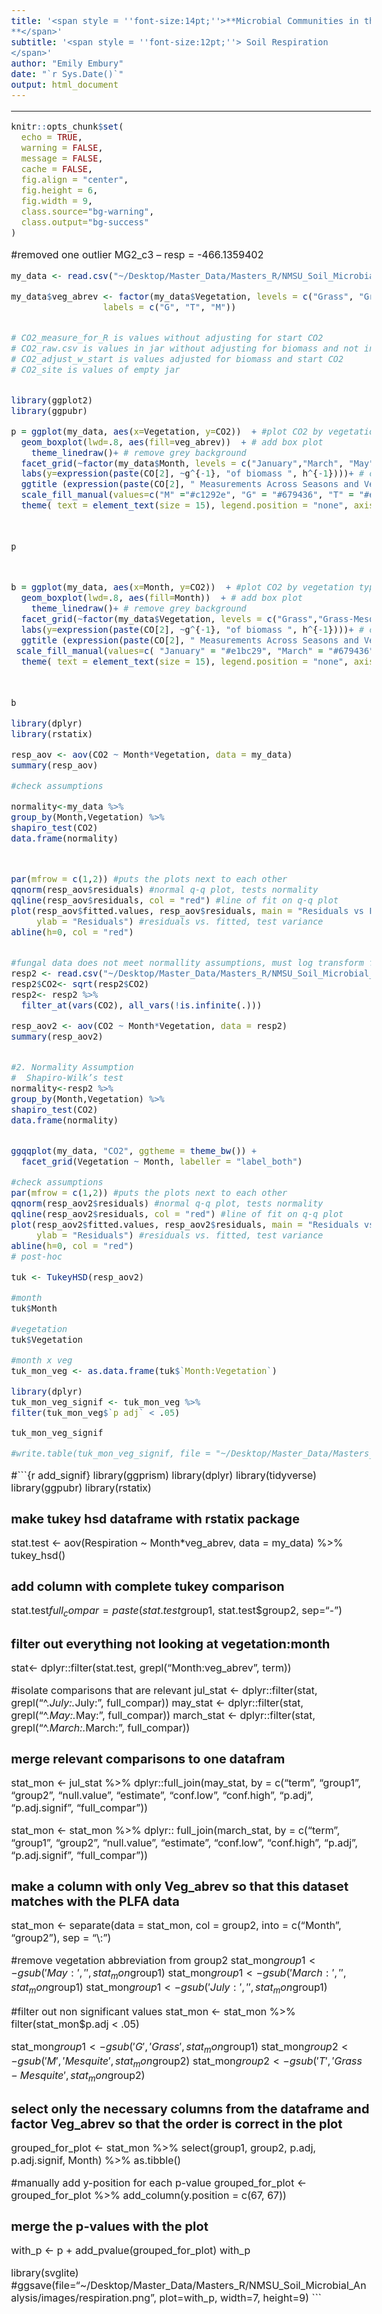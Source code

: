 ```yaml
---
title: '<span style = ''font-size:14pt;''>**Microbial Communities in the changing vegetation of the Chihuahuan Desert 
**</span>'
subtitle: '<span style = ''font-size:12pt;''> Soil Respiration
</span>'
author: "Emily Embury"
date: "`r Sys.Date()`"
output: html_document
---
```

<style type="text/css">
/* Whole document: */ 
body{
  font-size: 12pt;
}
/* Headers */
h1{
  font-size: 15pt;
}
</style>

---

```r
knitr::opts_chunk$set(
  echo = TRUE,              
  warning = FALSE,       
  message = FALSE,  
  cache = FALSE,        
  fig.align = "center", 
  fig.height = 6,
  fig.width = 9,
  class.source="bg-warning",
  class.output="bg-success"
)

```

#removed one outlier
MG2_c3 -- resp = -466.1359402
```r


my_data <- read.csv("~/Desktop/Master_Data/Masters_R/NMSU_Soil_Microbial_Analysis/Raw_data/respiration/CO2_final_jan_2024.csv")

my_data$veg_abrev <- factor(my_data$Vegetation, levels = c("Grass", "Grass-Mesquite", "Mesquite"), 
                  labels = c("G", "T", "M")) 


# CO2_measure_for_R is values without adjusting for start CO2
# CO2_raw.csv is values in jar without adjusting for biomass and not including start C02
# CO2_adjust_w_start is values adjusted for biomass and start CO2
# CO2_site is values of empty jar


library(ggplot2)
library(ggpubr)

p = ggplot(my_data, aes(x=Vegetation, y=CO2))  + #plot CO2 by vegetation type
  geom_boxplot(lwd=.8, aes(fill=veg_abrev))  + # add box plot
    theme_linedraw()+ # remove grey background
  facet_grid(~factor(my_data$Month, levels = c("January","March", "May", "July")))+ #group by month
  labs(y=expression(paste(CO[2], ~g^{-1}, "of biomass ", h^{-1})))+ # change y axis label
  ggtitle (expression(paste(CO[2], " Measurements Across Seasons and Vegetation")))+
  scale_fill_manual(values=c("M" ="#c1292e", "G" = "#679436", "T" = "#e1bc29"))+ 
  theme( text = element_text(size = 15), legend.position = "none", axis.title.x=element_blank(), axis.text.x = element_text(angle=35, vjust = 0.95, hjust =0.95))

  

p 



b = ggplot(my_data, aes(x=Month, y=CO2))  + #plot CO2 by vegetation type
  geom_boxplot(lwd=.8, aes(fill=Month))  + # add box plot
    theme_linedraw()+ # remove grey background
  facet_grid(~factor(my_data$Vegetation, levels = c("Grass","Grass-Mesquite", "Mesquite")))+ #group by month
  labs(y=expression(paste(CO[2], ~g^{-1}, "of biomass ", h^{-1})))+ # change y axis label
  ggtitle (expression(paste(CO[2], " Measurements Across Seasons and Vegetation")))+
 scale_fill_manual(values=c( "January" = "#e1bc29", "March" = "#679436", "May" = "#4895ef" , "July" ="#8187dc"), name = "Month")
  theme( text = element_text(size = 15), legend.position = "none", axis.title.x=element_blank(), axis.text.x = element_text(angle=35, vjust = 0.95, hjust =0.95))

  

b 

```

```r
library(dplyr)
library(rstatix)

resp_aov <- aov(CO2 ~ Month*Vegetation, data = my_data)
summary(resp_aov)

#check assumptions

normality<-my_data %>%
group_by(Month,Vegetation) %>%
shapiro_test(CO2)
data.frame(normality)



par(mfrow = c(1,2)) #puts the plots next to each other
qqnorm(resp_aov$residuals) #normal q-q plot, tests normality
qqline(resp_aov$residuals, col = "red") #line of fit on q-q plot
plot(resp_aov$fitted.values, resp_aov$residuals, main = "Residuals vs Fitted", xlab = "Fitted Values", 
     ylab = "Residuals") #residuals vs. fitted, test variance
abline(h=0, col = "red") 


#fungal data does not meet normallity assumptions, must log transform for anova
resp2 <- read.csv("~/Desktop/Master_Data/Masters_R/NMSU_Soil_Microbial_Analysis/Raw_data/respiration/CO2_final_jan_2024.csv")
resp2$CO2<- sqrt(resp2$CO2)
resp2<- resp2 %>% 
  filter_at(vars(CO2), all_vars(!is.infinite(.)))

resp_aov2 <- aov(CO2 ~ Month*Vegetation, data = resp2)
summary(resp_aov2)


#2. Normality Assumption
#  Shapiro-Wilk’s test
normality<-resp2 %>%
group_by(Month,Vegetation) %>%
shapiro_test(CO2)
data.frame(normality)


ggqqplot(my_data, "CO2", ggtheme = theme_bw()) +
  facet_grid(Vegetation ~ Month, labeller = "label_both")

#check assumptions
par(mfrow = c(1,2)) #puts the plots next to each other
qqnorm(resp_aov2$residuals) #normal q-q plot, tests normality
qqline(resp_aov2$residuals, col = "red") #line of fit on q-q plot
plot(resp_aov2$fitted.values, resp_aov2$residuals, main = "Residuals vs Fitted", xlab = "Fitted Values", 
     ylab = "Residuals") #residuals vs. fitted, test variance
abline(h=0, col = "red") 
# post-hoc

tuk <- TukeyHSD(resp_aov2)

#month
tuk$Month

#vegetation
tuk$Vegetation

#month x veg
tuk_mon_veg <- as.data.frame(tuk$`Month:Vegetation`)

library(dplyr)
tuk_mon_veg_signif <- tuk_mon_veg %>%
filter(tuk_mon_veg$`p adj` < .05) 

tuk_mon_veg_signif

#write.table(tuk_mon_veg_signif, file = "~/Desktop/Master_Data/Masters_R/NMSU_Soil_Microbial_Analysis/respiration_veg_month_tuk.txt", sep = ",", quote = FALSE, row.names = T)
```

#```{r add_signif}
library(ggprism)
library(dplyr)
library(tidyverse)
library(ggpubr)
library(rstatix)

# make tukey hsd dataframe with rstatix package
stat.test <- aov(Respiration ~ Month*veg_abrev, data = my_data) %>%
  tukey_hsd()

# add column with complete tukey comparison
stat.test$full_compar = paste(stat.test$group1, stat.test$group2, sep="-")

# filter out everything not looking at vegetation:month
stat<- dplyr::filter(stat.test, grepl("Month:veg_abrev", term))


#isolate comparisons that are relevant
jul_stat <- dplyr::filter(stat, grepl("^.*July:.*July:", full_compar))
may_stat <- dplyr::filter(stat, grepl("^.*May:.*May:", full_compar))
march_stat <- dplyr::filter(stat, grepl("^.*March:.*March:", full_compar)) 


# merge relevant comparisons to one datafram
stat_mon <- jul_stat %>%
  dplyr::full_join(may_stat, by = c("term", "group1", "group2", "null.value", "estimate", "conf.low", "conf.high", "p.adj", "p.adj.signif", "full_compar")) 

stat_mon <- stat_mon %>%
 dplyr:: full_join(march_stat, by = c("term", "group1", "group2", "null.value", "estimate", "conf.low", "conf.high", "p.adj", "p.adj.signif", "full_compar")) 

# make a column with only Veg_abrev so that this dataset matches with the PLFA data
stat_mon <- separate(data = stat_mon, col = group2, into = c("Month", "group2"), sep = "\\:")

#remove vegetation abbreviation from group2
stat_mon$group1<- gsub('May:','',stat_mon$group1)
stat_mon$group1<- gsub('March:','',stat_mon$group1)
stat_mon$group1<- gsub('July:','',stat_mon$group1)

#filter out non significant values
stat_mon <- stat_mon %>%
filter(stat_mon$p.adj < .05) 

stat_mon$group1 <- gsub('G','Grass',stat_mon$group1)
stat_mon$group2 <- gsub('M','Mesquite',stat_mon$group2)
stat_mon$group2 <- gsub('T','Grass-Mesquite',stat_mon$group2)


# select only the necessary columns from the dataframe and factor Veg_abrev so that the order is correct in the plot
grouped_for_plot <- stat_mon %>%
  select(group1, group2, p.adj, p.adj.signif, Month) %>%
  as.tibble()
  
#manually add y-position for each p-value
grouped_for_plot <- grouped_for_plot %>%
  add_column(y.position = c(67, 67))


# merge the p-values with the plot
with_p <- p +  add_pvalue(grouped_for_plot)
with_p

library(svglite)
#ggsave(file="~/Desktop/Master_Data/Masters_R/NMSU_Soil_Microbial_Analysis/images/respiration.png", plot=with_p, width=7, height=9)
```